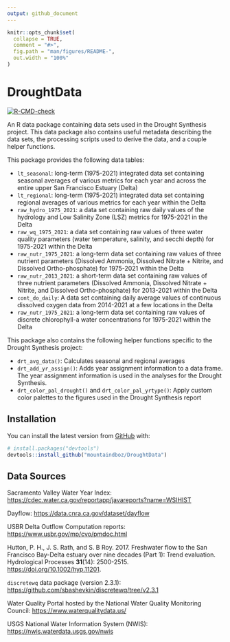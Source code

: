 ```yaml
---
output: github_document
---
```


<!-- README.md is generated from README.Rmd. Please edit that file -->

```r
knitr::opts_chunk$set(
  collapse = TRUE,
  comment = "#>",
  fig.path = "man/figures/README-",
  out.width = "100%"
)
```

# DroughtData

<!-- badges: start -->
[![R-CMD-check](https://github.com/mountaindboz/DroughtData/workflows/R-CMD-check/badge.svg)](https://github.com/mountaindboz/DroughtData/actions)
<!-- badges: end -->

An R data package containing data sets used in the Drought Synthesis project. This data package also contains useful metadata describing the data sets, the processing scripts used to derive the data, and a couple helper functions. 

This package provides the following data tables:

* `lt_seasonal`: long-term (1975-2021) integrated data set containing seasonal averages of various metrics for each year and across the entire upper San Francisco Estuary (Delta)
* `lt_regional`: long-term (1975-2021) integrated data set containing regional averages of various metrics for each year within the Delta
* `raw_hydro_1975_2021`: a data set containing raw daily values of the hydrology and Low Salinity Zone (LSZ) metrics for 1975-2021 in the Delta
* `raw_wq_1975_2021`: a data set containing raw values of three water quality parameters (water temperature, salinity, and secchi depth) for 1975-2021 within the Delta
* `raw_nutr_1975_2021`: a long-term data set containing raw values of three nutrient parameters (Dissolved Ammonia, Dissolved Nitrate + Nitrite, and Dissolved Ortho-phosphate) for 1975-2021 within the Delta
* `raw_nutr_2013_2021`: a short-term data set containing raw values of three nutrient parameters (Dissolved Ammonia, Dissolved Nitrate + Nitrite, and Dissolved Ortho-phosphate) for 2013-2021 within the Delta
* `cont_do_daily`: A data set containing daily average values of continuous dissolved oxygen data from 2014-2021 at a few locations in the Delta
* `raw_nutr_1975_2021`: a long-term data set containing raw values of discrete chlorophyll-a water concentrations for 1975-2021 within the Delta

This package also contains the following helper functions specific to the Drought Synthesis project:

* `drt_avg_data()`: Calculates seasonal and regional averages
* `drt_add_yr_assign()`: Adds year assignment information to a data frame. The year assignment information is used in the analyses for the Drought Synthesis.
* `drt_color_pal_drought()` and `drt_color_pal_yrtype()`: Apply custom color palettes to the figures used in the Drought Synthesis report

## Installation

You can install the latest version from [GitHub](https://github.com/) with:

``` r
# install.packages("devtools")
devtools::install_github("mountaindboz/DroughtData")
```

## Data Sources

Sacramento Valley Water Year Index: <https://cdec.water.ca.gov/reportapp/javareports?name=WSIHIST>

Dayflow: <https://data.cnra.ca.gov/dataset/dayflow>

USBR Delta Outflow Computation reports: <https://www.usbr.gov/mp/cvo/pmdoc.html>

Hutton, P. H., J. S. Rath, and S. B Roy. 2017. Freshwater flow to the San Francisco Bay-Delta estuary over nine decades (Part 1): Trend evaluation. Hydrological Processes **31**(14): 2500-2515. <https://doi.org/10.1002/hyp.11201>.

`discretewq` data package (version 2.3.1): <https://github.com/sbashevkin/discretewq/tree/v2.3.1>

Water Quality Portal hosted by the National Water Quality Monitoring Council: <https://www.waterqualitydata.us/>

USGS National Water Information System (NWIS): <https://nwis.waterdata.usgs.gov/nwis>

